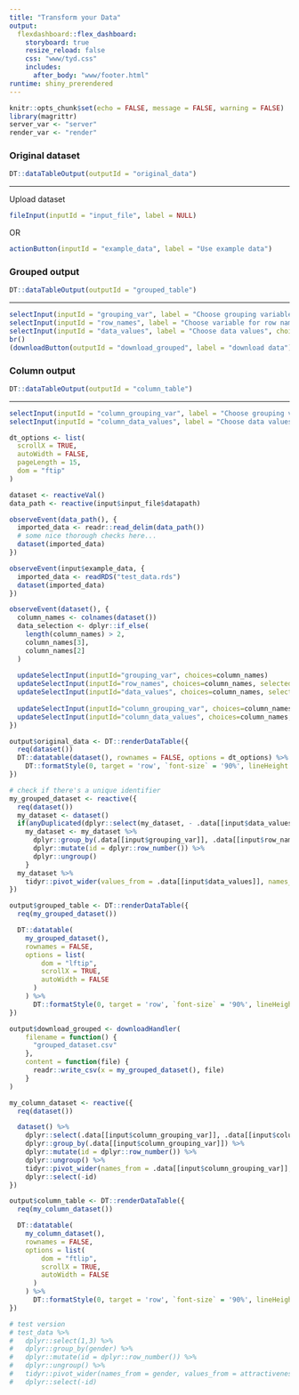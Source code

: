 ---
title: "Transform your Data"
output: 
  flexdashboard::flex_dashboard:
    storyboard: true
    resize_reload: false
    css: "www/tyd.css"
    includes:
      after_body: "www/footer.html"    
runtime: shiny_prerendered
---

<!--[Place your content here]{.navbar-fixed-bottom .text-muted .bg-info} -->

```{r setup, include=FALSE}
knitr::opts_chunk$set(echo = FALSE, message = FALSE, warning = FALSE)
library(magrittr)
server_var <- "server"
render_var <- "render"
```

### Original dataset

```{r}
DT::dataTableOutput(outputId = "original_data")
```

***

<div class="upload-text"> 
  
Upload dataset

```{r, context=render_var}
fileInput(inputId = "input_file", label = NULL)
```

<p class="upload-text">OR</p>

```{r, context=render_var}
actionButton(inputId = "example_data", label = "Use example data")
```

</div>

### Grouped output

```{r}
DT::dataTableOutput(outputId = "grouped_table")
```

***

```{r, context=render_var}
selectInput(inputId = "grouping_var", label = "Choose grouping variable", choices = "")
selectInput(inputId = "row_names", label = "Choose variable for row names", choices = "")
selectInput(inputId = "data_values", label = "Choose data values", choices = "")
br()
(downloadButton(outputId = "download_grouped", label = "download data"))
```


### Column output

```{r}
DT::dataTableOutput(outputId = "column_table")
```

***
```{r, context=render_var}
selectInput(inputId = "column_grouping_var", label = "Choose grouping variable", choices = "")
selectInput(inputId = "column_data_values", label = "Choose data values", choices = "")
```


```{r dt_options, context=server_var}
dt_options <- list(
  scrollX = TRUE,
  autoWidth = FALSE,
  pageLength = 15,
  dom = "ftip"
)
```


```{r import_data, context=server_var}
dataset <- reactiveVal()
data_path <- reactive(input$input_file$datapath)

observeEvent(data_path(), {
  imported_data <- readr::read_delim(data_path())
  # some nice thorough checks here...
  dataset(imported_data)
})

observeEvent(input$example_data, {
  imported_data <- readRDS("test_data.rds")
  dataset(imported_data)
})

observeEvent(dataset(), {
  column_names <- colnames(dataset())
  data_selection <- dplyr::if_else(
    length(column_names) > 2, 
    column_names[3], 
    column_names[2]
  )
  
  updateSelectInput(inputId="grouping_var", choices=column_names)
  updateSelectInput(inputId="row_names", choices=column_names, selected = column_names[2])
  updateSelectInput(inputId="data_values", choices=column_names, selected = data_selection)
  
  updateSelectInput(inputId="column_grouping_var", choices=column_names)
  updateSelectInput(inputId="column_data_values", choices=column_names, selected = data_selection)
})

output$original_data <- DT::renderDataTable({
  req(dataset())
  DT::datatable(dataset(), rownames = FALSE, options = dt_options) %>% 
    DT::formatStyle(0, target = 'row', `font-size` = '90%', lineHeight = '80%')
})
```

```{r grouped_processing, context=server_var}
# check if there's a unique identifier
my_grouped_dataset <- reactive({
  req(dataset())
  my_dataset <- dataset()
  if(anyDuplicated(dplyr::select(my_dataset, - .data[[input$data_values]])) > 0){
    my_dataset <- my_dataset %>%
      dplyr::group_by(.data[[input$grouping_var]], .data[[input$row_names]]) %>%
      dplyr::mutate(id = dplyr::row_number()) %>%
      dplyr::ungroup()
    }
  my_dataset %>%
    tidyr::pivot_wider(values_from = .data[[input$data_values]], names_from = c(.data[[input$grouping_var]], id))
})

output$grouped_table <- DT::renderDataTable({
  req(my_grouped_dataset())

  DT::datatable(
    my_grouped_dataset(),
    rownames = FALSE,
    options = list(
        dom = "lftip", 
        scrollX = TRUE, 
        autoWidth = FALSE
      )
    ) %>% 
      DT::formatStyle(0, target = 'row', `font-size` = '90%', lineHeight = '80%') 
})

```

```{r download_grouped, context="server"}
output$download_grouped <- downloadHandler(
    filename = function() {
      "grouped_dataset.csv"
    },
    content = function(file) {
      readr::write_csv(x = my_grouped_dataset(), file)
    }
)
```


```{r column_processing, context=server_var}
my_column_dataset <- reactive({
  req(dataset())

  dataset() %>%
    dplyr::select(.data[[input$column_grouping_var]], .data[[input$column_data_values]]) %>%
    dplyr::group_by(.data[[input$column_grouping_var]]) %>%
    dplyr::mutate(id = dplyr::row_number()) %>%
    dplyr::ungroup() %>%
    tidyr::pivot_wider(names_from = .data[[input$column_grouping_var]], values_from = .data[[input$column_data_values]]) %>%
    dplyr::select(-id)
})

output$column_table <- DT::renderDataTable({
  req(my_column_dataset())

  DT::datatable(
    my_column_dataset(),
    rownames = FALSE,
    options = list(
        dom = "ftlip", 
        scrollX = TRUE, 
        autoWidth = FALSE
      )
    ) %>% 
      DT::formatStyle(0, target = 'row', `font-size` = '90%', lineHeight = '80%') 
})

# test version
# test_data %>%
#   dplyr::select(1,3) %>%
#   dplyr::group_by(gender) %>%
#   dplyr::mutate(id = dplyr::row_number()) %>%
#   dplyr::ungroup() %>%
#   tidyr::pivot_wider(names_from = gender, values_from = attractiveness) %>%
#   dplyr::select(-id)
```

